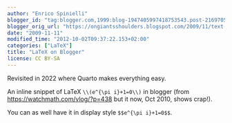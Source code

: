 ```yaml
---
author: "Enrico Spinielli"
blogger_id: "tag:blogger.com,1999:blog-1947405997418753543.post-2169705162801637844"
blogger_orig_url: "https://ongiantsshoulders.blogspot.com/2009/11/text-on-latex-snippet-in-blogger-from.html"
date: "2009-11-11"
modified_time: "2012-10-02T09:37:22.153+02:00"
categories: ["LaTeX"]
title: "LaTeX on Blogger"
license: CC BY-SA
---
```

Revisited in 2022 where Quarto makes everything easy.

An inline snippet of LaTeX `\\(e^{\pi i}+1=0\\)` in blogger (from [https://watchmath.com/vlog/?p=438](https://watchmath.com/vlog/?p=438) but it now, Oct 2010, shows crap!).


You can as well have it in display style `$$e^{\pi i}+1=0$$`.